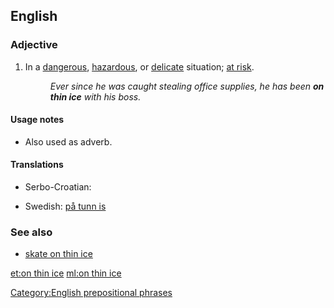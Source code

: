 ==English==

===Adjective===
{{head|en|adjective|head=[[on]] [[thin]] [[ice]]}}

# {{context|idiomatic|lang=en}} In a [[dangerous]], [[hazardous]], or [[delicate]] situation; [[at risk]].
#: ''Ever since he was caught stealing office supplies, he has been '''on thin ice''' with his boss.''

====Usage notes====
* Also used as adverb.

====Translations====
{{trans-top|at risk}}
* Serbo-Croatian: {{t|sh|на танком леду|tr=na tankom ledu|sc=Cyrl}}
{{trans-mid}}
* Swedish: [[på tunn is]]
{{trans-bottom}}

===See also===
* [[skate on thin ice]]

[[Category:English prepositional phrases]]

[[et:on thin ice]]
[[ml:on thin ice]]